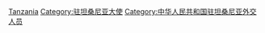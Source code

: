 [[Category:中华人民共和国驻外大使|Tanzania]]
[[Category:驻坦桑尼亚大使|Category:驻坦桑尼亚大使]]
[[Category:中华人民共和国驻坦桑尼亚外交人员|Category:中华人民共和国驻坦桑尼亚外交人员]]